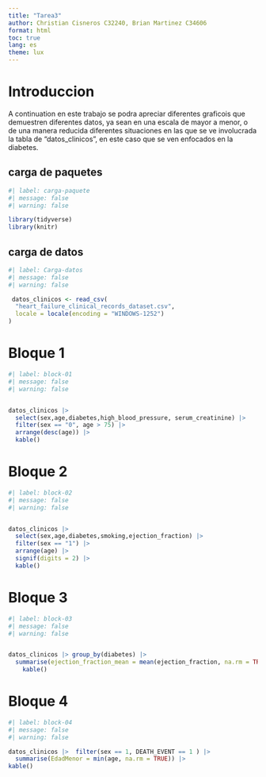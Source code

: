 ---
title: "Tarea3"
author: Christian Cisneros C32240, Brian Martinez C34606
format: html
toc: true
lang: es 
theme: lux 
---

# Introduccion 
A continuation en este trabajo se podra apreciar diferentes graficois que demuestren 
diferentes datos, ya sean en una escala de mayor a menor, o de una manera reducida
diferentes situaciones en las que se ve involucrada la tabla de "datos_clinicos", en este
caso que se ven enfocados en la diabetes.


## carga de paquetes 
```{r}
#| label: carga-paquete
#| message: false
#| warning: false

library(tidyverse)
library(knitr)
```

## carga de datos
```{r}
#| label: Carga-datos
#| message: false
#| warning: false

 datos_clinicos <- read_csv(
  "heart_failure_clinical_records_dataset.csv",
  locale = locale(encoding = "WINDOWS-1252")
)
```

# Bloque 1

```{r}
#| label: block-01
#| message: false
#| warning: false


datos_clinicos |>
  select(sex,age,diabetes,high_blood_pressure, serum_creatinine) |>
  filter(sex == "0", age > 75) |>
  arrange(desc(age)) |>
  kable()
```

# Bloque 2

```{r}
#| label: block-02
#| message: false
#| warning: false


datos_clinicos |>
  select(sex,age,diabetes,smoking,ejection_fraction) |>
  filter(sex == "1") |>
  arrange(age) |>
  signif(digits = 2) |>
  kable()
```

# Bloque 3

```{r}
#| label: block-03
#| message: false
#| warning: false


datos_clinicos |> group_by(diabetes) |>
  summarise(ejection_fraction_mean = mean(ejection_fraction, na.rm = TRUE)) |>
    kable()
```

# Bloque 4

```{r}
#| label: block-04
#| message: false
#| warning: false

datos_clinicos |>  filter(sex == 1, DEATH_EVENT == 1 ) |>
  summarise(EdadMenor = min(age, na.rm = TRUE)) |>
kable()
```







